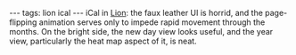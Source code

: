 ---
tags: lion ical
---
iCal in [[Lion]]: the faux leather UI is horrid, and the page-flipping animation serves only to impede rapid movement through the months. On the bright side, the new day view looks useful, and the year view, particularly the heat map aspect of it, is neat.
